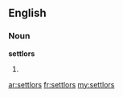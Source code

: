 ==English==

===Noun===
'''settlors'''

# {{plural of|[[settlor]]}}

[[ar:settlors]]
[[fr:settlors]]
[[my:settlors]]